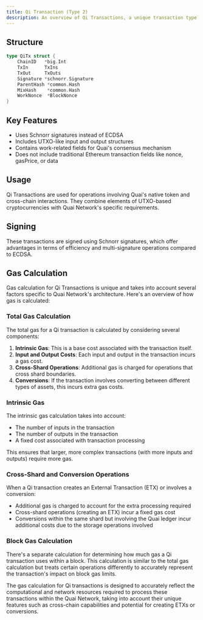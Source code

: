 ```yaml
---
title: Qi Transaction (Type 2)
description: An overview of Qi Transactions, a unique transaction type in Quai Network for UTXO operations.
---
```


## Structure

```go
type QiTx struct {
    ChainID   *big.Int
    TxIn      TxIns
    TxOut     TxOuts
    Signature *schnorr.Signature
    ParentHash *common.Hash
    MixHash    *common.Hash
    WorkNonce  *BlockNonce
}
```

## Key Features

- Uses Schnorr signatures instead of ECDSA
- Includes UTXO-like input and output structures
- Contains work-related fields for Quai's consensus mechanism
- Does not include traditional Ethereum transaction fields like nonce, gasPrice, or data

## Usage

Qi Transactions are used for operations involving Quai's native token and cross-chain interactions. They combine elements of UTXO-based cryptocurrencies with Quai Network's specific requirements.

## Signing

These transactions are signed using Schnorr signatures, which offer advantages in terms of efficiency and multi-signature operations compared to ECDSA.

## Gas Calculation

Gas calculation for Qi Transactions is unique and takes into account several factors specific to Quai Network's architecture. Here's an overview of how gas is calculated:

### Total Gas Calculation

The total gas for a Qi transaction is calculated by considering several components:

1. **Intrinsic Gas**: This is a base cost associated with the transaction itself.
2. **Input and Output Costs**: Each input and output in the transaction incurs a gas cost.
3. **Cross-Shard Operations**: Additional gas is charged for operations that cross shard boundaries.
4. **Conversions**: If the transaction involves converting between different types of assets, this incurs extra gas costs.

### Intrinsic Gas

The intrinsic gas calculation takes into account:
- The number of inputs in the transaction
- The number of outputs in the transaction
- A fixed cost associated with transaction processing

This ensures that larger, more complex transactions (with more inputs and outputs) require more gas.

### Cross-Shard and Conversion Operations

When a Qi transaction creates an External Transaction (ETX) or involves a conversion:
- Additional gas is charged to account for the extra processing required
- Cross-shard operations (creating an ETX) incur a fixed gas cost
- Conversions within the same shard but involving the Quai ledger incur additional costs due to the storage operations involved

### Block Gas Calculation

There's a separate calculation for determining how much gas a Qi transaction uses within a block. This calculation is similar to the total gas calculation but treats certain operations differently to accurately represent the transaction's impact on block gas limits.

The gas calculation for Qi transactions is designed to accurately reflect the computational and network resources required to process these transactions within the Quai Network, taking into account their unique features such as cross-chain capabilities and potential for creating ETXs or conversions.
